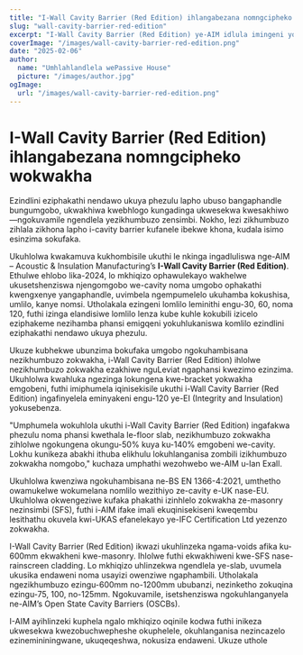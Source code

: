 ```yaml
---
title: "I-Wall Cavity Barrier (Red Edition) ihlangabezana nomngcipheko wokwakha"
slug: "wall-cavity-barrier-red-edition"
excerpt: "I-Wall Cavity Barrier (Red Edition) ye-AIM idlula imingeni yokufaka ngokuhlanganisa nezikhumbuzo zokwakha ngelokhu iqinisekisa ukuvikelwa okuqinileyo komlilo."
coverImage: "/images/wall-cavity-barrier-red-edition.png"
date: "2025-02-06"
author:
  name: "Umhlahlandlela wePassive House"
  picture: "/images/author.jpg"
ogImage:
  url: "/images/wall-cavity-barrier-red-edition.png"
---
```


# I-Wall Cavity Barrier (Red Edition) ihlangabezana nomngcipheko wokwakha

Ezindlini eziphakathi nendawo ukuya phezulu lapho ubuso bangaphandle bungumgobo, ukwakhiwa kwebhlogo kungadinga ukwesekwa kwesakhiwo—ngokuvamile ngendlela yezikhumbuzo zensimbi. Nokho, lezi zikhumbuzo zihlala zikhona lapho i-cavity barrier kufanele ibekwe khona, kudala isimo esinzima sokufaka.

Ukuhlolwa kwakamuva kukhombisile ukuthi le nkinga ingadluliswa nge-AIM – Acoustic & Insulation Manufacturing’s **I-Wall Cavity Barrier (Red Edition)**. Ethulwe ehlobo lika-2024, lo mkhiqizo ophawulekayo wakhelwe ukusetshenziswa njengomgobo we-cavity noma umgobo ophakathi kwengxenye yangaphandle, uvimbela ngempumelelo ukuhamba kokushisa, umlilo, kanye nomsi. Utholakala ezingeni lomlilo leminithi engu-30, 60, noma 120, futhi izinga elandisiwe lomlilo lenza kube kuhle kokubili izicelo eziphakeme nezihamba phansi emigqeni yokuhlukaniswa komlilo ezindlini eziphakathi nendawo ukuya phezulu.

Ukuze kubhekwe ubunzima bokufaka umgobo ngokuhambisana nezikhumbuzo zokwakha, i-Wall Cavity Barrier (Red Edition) ihlolwe nezikhumbuzo zokwakha ezakhiwe nguLeviat ngaphansi kwezimo ezinzima. Ukuhlolwa kwahluka ngezinga lokungena kwe-bracket yokwakha emgobeni, futhi imiphumela iqinisekisile ukuthi i-Wall Cavity Barrier (Red Edition) ingafinyelela eminyakeni engu-120 ye-EI (Integrity and Insulation) yokusebenza.

"Umphumela wokuhlola ukuthi i-Wall Cavity Barrier (Red Edition) ingafakwa phezulu noma phansi kwethala le-floor slab, nezikhumbuzo zokwakha zihlolwe ngokungena okungu-50% kuya ku-140% emgobeni we-cavity. Lokhu kunikeza abakhi ithuba elikhulu lokuhlanganisa zombili izikhumbuzo zokwakha nomgobo," kuchaza umphathi wezohwebo we-AIM u-Ian Exall.

Ukuhlolwa kwenziwa ngokuhambisana ne-BS EN 1366-4:2021, umthetho owamukelwe wokumelana nomlilo wezithiyo ze-cavity e-UK nase-EU. Ukuhlolwa okwengeziwe kufaka phakathi izinhlelo zokwakha ze-masonry nezinsimbi (SFS), futhi i-AIM ifake imali ekuqinisekiseni kweqembu lesithathu okuvela kwi-UKAS efanelekayo ye-IFC Certification Ltd yezenzo zokwakha.

I-Wall Cavity Barrier (Red Edition) ikwazi ukuhlinzeka ngama-voids afika ku-600mm ekwakheni kwe-masonry. Ihlolwe futhi ekwakhiweni kwe-SFS nase-rainscreen cladding. Lo mkhiqizo uhlinzekwa ngendlela ye-slab, uvumela ukusika endaweni noma usayizi owenziwe ngaphambili. Utholakala ngezikhumbuzo ezingu-600mm no-1200mm ububanzi, nezinketho zokuqina ezingu-75, 100, no-125mm. Ngokuvamile, isetshenziswa ngokuhlanganyela ne-AIM’s Open State Cavity Barriers (OSCBs).

I-AIM ayihlinzeki kuphela ngalo mkhiqizo oqinile kodwa futhi inikeza ukwesekwa kwezobuchwepheshe okuphelele, okuhlanganisa nezincazelo ezinemininingwane, ukuqeqeshwa, nokusiza endaweni. Ukuze uthole